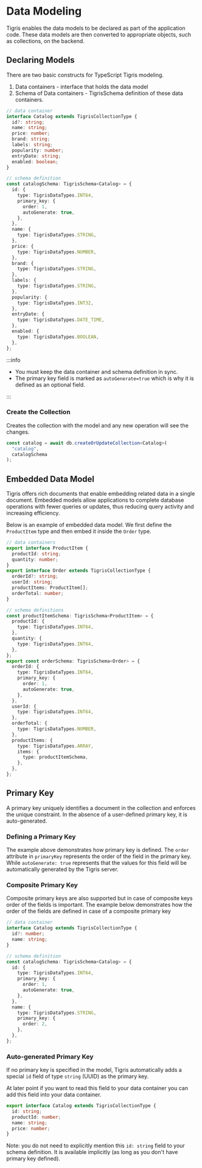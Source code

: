 # Data Modeling

Tigris enables the data models to be declared as part of the
application code. These data models are then converted to appropriate
objects, such as collections, on the backend.

## Declaring Models

There are two basic constructs for TypeScript Tigris modeling.

1. Data containers - interface that holds the data model
2. Schema of Data containers - TigrisSchema definition of these data containers.

```ts
// data container
interface Catalog extends TigrisCollectionType {
  id?: string;
  name: string;
  price: number;
  brand: string;
  labels: string;
  popularity: number;
  entryDate: string;
  enabled: boolean;
}

// schema definition
const catalogSchema: TigrisSchema<Catalog> = {
  id: {
    type: TigrisDataTypes.INT64,
    primary_key: {
      order: 1,
      autoGenerate: true,
    },
  },
  name: {
    type: TigrisDataTypes.STRING,
  },
  price: {
    type: TigrisDataTypes.NUMBER,
  },
  brand: {
    type: TigrisDataTypes.STRING,
  },
  labels: {
    type: TigrisDataTypes.STRING,
  },
  popularity: {
    type: TigrisDataTypes.INT32,
  },
  entryDate: {
    type: TigrisDataTypes.DATE_TIME,
  },
  enabled: {
    type: TigrisDataTypes.BOOLEAN,
  },
};
```

:::info

- You must keep the data container and schema definition in sync.
- The primary key field is marked as `autoGenerate=true` which is why it
  is defined as an optional field.

:::

### Create the Collection

Creates the collection with the model and any new operation will see the changes.

```typescript
const catalog = await db.createOrUpdateCollection<Catalog>(
  "catalog",
  catalogSchema
);
```

## Embedded Data Model

Tigris offers rich documents that enable embedding related data in a single
document. Embedded models allow applications to complete database operations
with fewer queries or updates, thus reducing query activity and increasing
efficiency.

Below is an example of embedded data model. We first define the `ProductItem`
type and then embed it inside the `Order` type.

```typescript
// data containers
export interface ProductItem {
  productId: string;
  quantity: number;
}
export interface Order extends TigrisCollectionType {
  orderId?: string;
  userId: string;
  productItems: ProductItem[];
  orderTotal: number;
}

// schema definitions
const productItemSchema: TigrisSchema<ProductItem> = {
  productId: {
    type: TigrisDataTypes.INT64,
  },
  quantity: {
    type: TigrisDataTypes.INT64,
  },
};
export const orderSchema: TigrisSchema<Order> = {
  orderId: {
    type: TigrisDataTypes.INT64,
    primary_key: {
      order: 1,
      autoGenerate: true,
    },
  },
  userId: {
    type: TigrisDataTypes.INT64,
  },
  orderTotal: {
    type: TigrisDataTypes.NUMBER,
  },
  productItems: {
    type: TigrisDataTypes.ARRAY,
    items: {
      type: productItemSchema,
    },
  },
};
```

## Primary Key

A primary key uniquely identifies a document in the collection and enforces
the unique constraint. In the absence of a user-defined primary key, it is
auto-generated.

### Defining a Primary Key

The example above demonstrates how primary key is defined. The `order`
attribute in `primaryKey` represents the order of the field in the primary key.
While `autoGenerate: true` represents that the values for this field will be
automatically generated by the Tigris server.

### Composite Primary Key

Composite primary keys are also supported but in case of composite keys
order of the fields is important. The example below demonstrates
how the order of the fields are defined in case of a composite primary key

```typescript
// data container
interface Catalog extends TigrisCollectionType {
  id?: number;
  name: string;
}

// schema definition
const catalogSchema: TigrisSchema<Catalog> = {
  id: {
    type: TigrisDataTypes.INT64,
    primary_key: {
      order: 1,
      autoGenerate: true,
    },
  },
  name: {
    type: TigrisDataTypes.STRING,
    primary_key: {
      order: 2,
    },
  },
};
```

### Auto-generated Primary Key

If no primary key is specified in the model, Tigris automatically adds a
special `id` field of type `string` (UUID) as the primary key.

At later point if you want to read this field to your data container you can
add this field into your data container.

```typescript
export interface Catalog extends TigrisCollectionType {
  id: string;
  productId: number;
  name: string;
  price: number;
}
```

Note: you do not need to explicitly mention this `id: string` field to your
schema definition. It is available implicitly (as long as you don't have
primary key defined).
